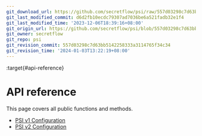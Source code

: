 ```yaml
---
git_download_url: https://github.com/secretflow/psi/raw/557d03298c7d63bb5142258333a3114765f34c34/docs/reference/index.rst
git_last_modified_commit: d6d2fb10ecdc79307ad7036be6a521fadb32e1f4
git_last_modified_time: '2023-12-06T18:39:16+08:00'
git_origin_url: https://github.com/secretflow/psi/blob/557d03298c7d63bb5142258333a3114765f34c34/docs/reference/index.rst
git_owner: secretflow
git_repo: psi
git_revision_commit: 557d03298c7d63bb5142258333a3114765f34c34
git_revision_time: '2024-01-03T13:22:19+08:00'
---
```


:target{#api-reference}

# API reference

This page covers all public functions and methods.

<TableOfContents>


  - [PSI v1 Configuration](psi_config.mdx)
  - [PSI v2 Configuration](psi_v2_config.mdx)
</TableOfContents>
